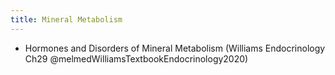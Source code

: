 ```yaml
---
title: Mineral Metabolism
---
```





- Hormones and Disorders of Mineral Metabolism (Williams Endocrinology Ch29  @melmedWilliamsTextbookEndocrinology2020)